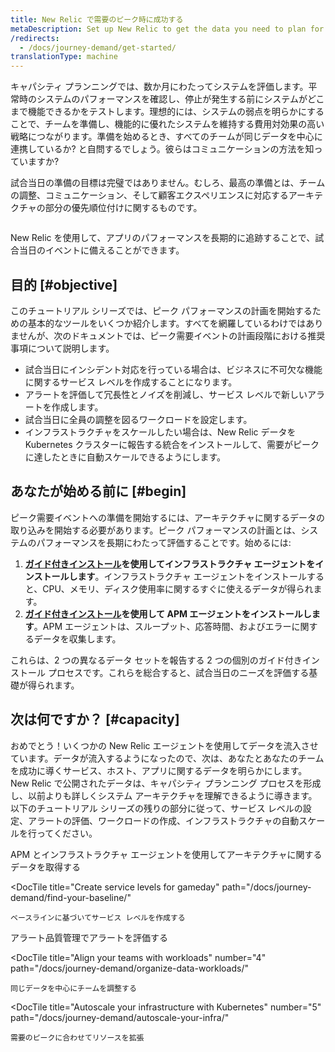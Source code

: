 ```yaml
---
title: New Relic で需要のピーク時に成功する
metaDescription: Set up New Relic to get the data you need to plan for a peak demand event.
/redirects:
  - /docs/journey-demand/get-started/
translationType: machine
---
```



キャパシティ プランニングでは、数か月にわたってシステムを評価します。平常時のシステムのパフォーマンスを確認し、停止が発生する前にシステムがどこまで機能できるかをテストします。理想的には、システムの弱点を明らかにすることで、チームを準備し、機能的に優れたシステムを維持する費用対効果の高い戦略につながります。準備を始めるとき、すべてのチームが同じデータを中心に連携しているか? と自問するでしょう。彼らはコミュニケーションの方法を知っていますか?

試合当日の準備の目標は完璧ではありません。むしろ、最高の準備とは、チームの調整、コミュニケーション、そして顧客エクスペリエンスに対応するアーキテクチャの部分の優先順位付けに関するものです。

<img
  title="Peak readiness dashboard"
  alt=""
  src={peakReadinessDashboardPeakReadinessDashboard}
/>

<figcaption>
  New Relic を使用して、アプリのパフォーマンスを長期的に追跡することで、試合当日のイベントに備えることができます。
</figcaption>

## 目的 [#objective]

このチュートリアル シリーズでは、ピーク パフォーマンスの計画を開始するための基本的なツールをいくつか紹介します。すべてを網羅しているわけではありませんが、次のドキュメントでは、ピーク需要イベントの計画段階における推奨事項について説明します。

* 試合当日にインシデント対応を行っている場合は、ビジネスに不可欠な機能に関するサービス レベルを作成することになります。
* アラートを評価して冗長性とノイズを削減し、サービス レベルで新しいアラートを作成します。
* 試合当日に全員の調整を図るワークロードを設定します。
* インフラストラクチャをスケールしたい場合は、New Relic データを Kubernetes クラスターに報告する統合をインストールして、需要がピークに達したときに自動スケールできるようにします。

## あなたが始める前に [#begin]

ピーク需要イベントへの準備を開始するには、アーキテクチャに関するデータの取り込みを開始する必要があります。ピーク パフォーマンスの計画とは、システムのパフォーマンスを長期にわたって評価することです。始めるには:

1. **[ガイド付きインストール](https://one.newrelic.com/nr1-core?state=3a7ae2fd-163d-77a7-9372-b4764acf286e)を使用してインフラストラクチャ エージェントをインストールします**。インフラストラクチャ エージェントをインストールすると、CPU、メモリ、ディスク使用率に関するすぐに使えるデータが得られます。
2. **[ガイド付きインストール](https://one.newrelic.com/nr1-core?state=b3815b2d-8711-4418-335b-a9cac0468fe3)を使用して APM エージェントをインストールします**。APM エージェントは、スループット、応答時間、およびエラーに関するデータを収集します。

これらは、2 つの異なるデータ セットを報告する 2 つの個別のガイド付きインストール プロセスです。これらを総合すると、試合当日のニーズを評価する基礎が得られます。

## 次は何ですか？ [#capacity]

おめでとう！いくつかの New Relic エージェントを使用してデータを流入させています。データが流入するようになったので、次は、あなたとあなたのチームを成功に導くサービス、ホスト、アプリに関するデータを明らかにします。New Relic で公開されたデータは、キャパシティ プランニング プロセスを形成し、以前よりも詳しくシステム アーキテクチャを理解できるように導きます。以下のチュートリアル シリーズの残りの部分に従って、サービス レベルの設定、アラートの評価、ワークロードの作成、インフラストラクチャの自動スケールを行ってください。

<DocTiles numbered>
  <DocTile
    title="Get started"
    path="/docs/journey-demand/get-started"
    label={{text: "You are here", color: "orange"}}
  >
    APM とインフラストラクチャ エージェントを使用してアーキテクチャに関するデータを取得する
  </DocTile>

  <DocTile
    title="Create service levels for gameday"
    path="/docs/journey-demand/find-your-baseline/"
  >
    ベースラインに基づいてサービス レベルを作成する
  </DocTile>
</DocTiles>

<DocTiles>
  <DocTile
    title="Reduce noise with quality alerts"
    number="3"
    path="/docs/journey-demand/create-quality-alerts/"
  >
    アラート品質管理でアラートを評価する
  </DocTile>

  <DocTile
    title="Align your teams with workloads"
    number="4"
    path="/docs/journey-demand/organize-data-workloads/"
  >
    同じデータを中心にチームを調整する
  </DocTile>

  <DocTile
    title="Autoscale your infrastructure with Kubernetes"
    number="5"
    path="/docs/journey-demand/autoscale-your-infra/"
  >
    需要のピークに合わせてリソースを拡張
  </DocTile>
</DocTiles>